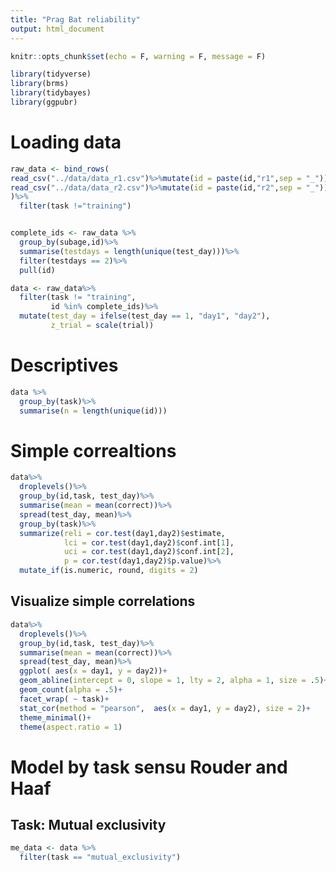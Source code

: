 ```yaml
---
title: "Prag Bat reliability"
output: html_document
---
```


```r
knitr::opts_chunk$set(echo = F, warning = F, message = F)

library(tidyverse)
library(brms)
library(tidybayes)
library(ggpubr)
```

# Loading data
```r

raw_data <- bind_rows(
read_csv("../data/data_r1.csv")%>%mutate(id = paste(id,"r1",sep = "_")) ,
read_csv("../data/data_r2.csv")%>%mutate(id = paste(id,"r2",sep = "_"))
)%>%
  filter(task !="training")


complete_ids <- raw_data %>%
  group_by(subage,id)%>%
  summarise(testdays = length(unique(test_day)))%>%
  filter(testdays == 2)%>%
  pull(id)

data <- raw_data%>%
  filter(task != "training", 
         id %in% complete_ids)%>%
  mutate(test_day = ifelse(test_day == 1, "day1", "day2"),
         z_trial = scale(trial))

```
# Descriptives

```r
data %>%
  group_by(task)%>%
  summarise(n = length(unique(id)))
```

# Simple correaltions

```r
data%>%
  droplevels()%>%
  group_by(id,task, test_day)%>%
  summarise(mean = mean(correct))%>%
  spread(test_day, mean)%>%
  group_by(task)%>%
  summarize(reli = cor.test(day1,day2)$estimate,
            lci = cor.test(day1,day2)$conf.int[1],
            uci = cor.test(day1,day2)$conf.int[2],
            p = cor.test(day1,day2)$p.value)%>%
  mutate_if(is.numeric, round, digits = 2)

```
## Visualize simple correlations
```r
data%>%
  droplevels()%>%
  group_by(id,task, test_day)%>%
  summarise(mean = mean(correct))%>%
  spread(test_day, mean)%>%
  ggplot( aes(x = day1, y = day2))+
  geom_abline(intercept = 0, slope = 1, lty = 2, alpha = 1, size = .5)+
  geom_count(alpha = .5)+
  facet_wrap( ~ task)+
  stat_cor(method = "pearson",  aes(x = day1, y = day2), size = 2)+
  theme_minimal()+
  theme(aspect.ratio = 1)
```

# Model by task sensu Rouder and Haaf

## Task: Mutual exclusivity
```r
me_data <- data %>%
  filter(task == "mutual_exclusivity")
```












